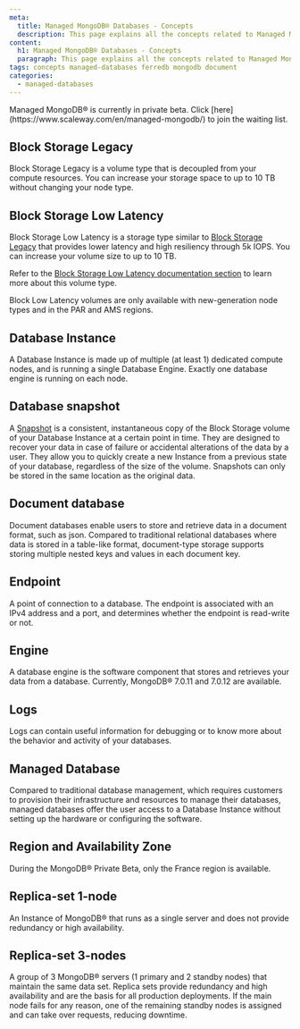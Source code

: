 ```yaml
---
meta:
  title: Managed MongoDB® Databases - Concepts
  description: This page explains all the concepts related to Managed MongoDB® Databases.
content:
  h1: Managed MongoDB® Databases - Concepts
  paragraph: This page explains all the concepts related to Managed MongoDB® Databases.
tags: concepts managed-databases ferredb mongodb document
categories:
  - managed-databases
---
```


<Message type="important">
Managed MongoDB® is currently in private beta. Click [here](https://www.scaleway.com/en/managed-mongodb/) to join the waiting list.
</Message>

## Block Storage Legacy

Block Storage Legacy is a volume type that is decoupled from your compute resources. You can increase your storage space to up to 10 TB without changing your node type.

## Block Storage Low Latency

Block Storage Low Latency is a storage type similar to [Block Storage Legacy](#block-storage-legacy) that provides lower latency and high resiliency through 5k IOPS. You can increase your volume size to up to 10 TB.

Refer to the [Block Storage Low Latency documentation section](/storage/block/concepts/) to learn more about this volume type.

<Message type="note">
  Block Low Latency volumes are only available with new-generation node types and in the PAR and AMS regions.
</Message>

## Database Instance

A Database Instance is made up of multiple (at least 1) dedicated compute nodes, and is running a single Database Engine. Exactly one database engine is running on each node.

## Database snapshot

A [Snapshot](/managed-databases/mongodb/how-to/manage-snapshots/) is a consistent, instantaneous copy of the Block Storage volume of your Database Instance at a certain point in time. They are designed to recover your data in case of failure or accidental alterations of the data by a user. They allow you to quickly create a new Instance from a previous state of your database, regardless of the size of the volume. Snapshots can only be stored in the same location as the original data.

## Document database

Document databases enable users to store and retrieve data in a document format, such as json. Compared to traditional relational databases where data is stored in a table-like format, document-type storage supports storing multiple nested keys and values in each document key.

## Endpoint

A point of connection to a database. The endpoint is associated with an IPv4 address and a port, and determines whether the endpoint is read-write or not.

## Engine

A database engine is the software component that stores and retrieves your data from a database. Currently, MongoDB® 7.0.11 and 7.0.12 are available.

## Logs

Logs can contain useful information for debugging or to know more about the behavior and activity of your databases.

## Managed Database

Compared to traditional database management, which requires customers to provision their infrastructure and resources to manage their databases, managed databases offer the user access to a Database Instance without setting up the hardware or configuring the software.

## Region and Availability Zone

<Macro id="region-and-az" />

<Message type="requirement">
   During the MongoDB® Private Beta, only the France region is available.
</Message>

## Replica-set 1-node

An Instance of MongoDB® that runs as a single server and does not provide redundancy or high availability.

## Replica-set 3-nodes

A group of 3 MongoDB® servers (1 primary and 2 standby nodes) that maintain the same data set. Replica sets provide redundancy and high availability and are the basis for all production deployments. If the main node fails for any reason, one of the remaining standby nodes is assigned and can take over requests, reducing downtime.